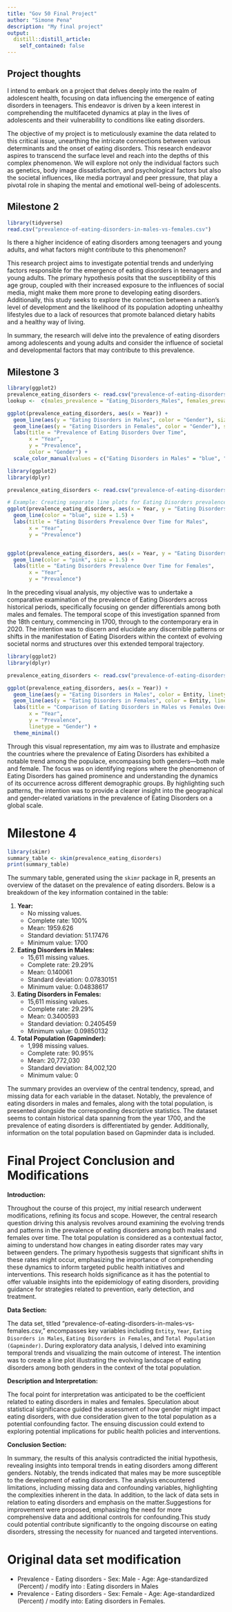 ```yaml
---
title: "Gov 50 Final Project"
author: "Simone Pena"
description: "My final project"
output:
  distill::distill_article:
    self_contained: false
---
```




## Project thoughts

I intend to embark on a project that delves deeply into the realm of adolescent health, focusing on data influencing the emergence of eating disorders in teenagers. This endeavor is driven by a keen interest in comprehending the multifaceted dynamics at play in the lives of adolescents and their vulnerability to conditions like eating disorders.

The objective of my project is to meticulously examine the data related to this critical issue, unearthing the intricate connections between various determinants and the onset of eating disorders. This research endeavor aspires to transcend the surface level and reach into the depths of this complex phenomenon. We will explore not only the individual factors such as genetics, body image dissatisfaction, and psychological factors but also the societal influences, like media portrayal and peer pressure, that play a pivotal role in shaping the mental and emotional well-being of adolescents.


## Milestone 2 

```r
library(tidyverse)
read.csv("prevalence-of-eating-disorders-in-males-vs-females.csv")

```

Is there a higher incidence of eating disorders among teenagers and young adults, and what factors might contribute to this phenomenon?

This research project aims to investigate potential trends and underlying factors responsible for the emergence of eating disorders in teenagers and young adults. The primary hypothesis posits that the susceptibility of this age group, coupled with their increased exposure to the influences of social media, might make them more prone to developing eating disorders. Additionally, this study seeks to explore the connection between a nation's level of development and the likelihood of its population adopting unhealthy lifestyles due to a lack of resources that promote balanced dietary habits and a healthy way of living.

In summary, the research will delve into the prevalence of eating disorders among adolescents and young adults and consider the influence of societal and developmental factors that may contribute to this prevalence.

## Milestone 3

```r
library(ggplot2) 
prevalence_eating_disorders <- read.csv("prevalence-of-eating-disorders-in-males-vs-females.csv")
lookup <-  c(males_prevalence = "Eating_Disorders_Males", females_prevalence = "Eating_Disorders_Females")

ggplot(prevalence_eating_disorders, aes(x = Year)) +
  geom_line(aes(y = "Eating Disorders in Males", color = "Gender"), size = 1.5) +
  geom_line(aes(y = "Eating Disorders in Females", color = "Gender"), size = 1.5) +
  labs(title = "Prevalence of Eating Disorders Over Time",
       x = "Year",
       y = "Prevalence",
       color = "Gender") +
  scale_color_manual(values = c("Eating Disorders in Males" = "blue", "Eating Disorders in Females" = "pink"))


```


```r

library(ggplot2)
library(dplyr)

prevalence_eating_disorders <- read.csv("prevalence-of-eating-disorders-in-males-vs-females.csv")

# Example: Creating separate line plots for Eating Disorders prevalence over time for Males and Females
ggplot(prevalence_eating_disorders, aes(x = Year, y = "Eating Disorders in Males", group = 1)) +
  geom_line(color = "blue", size = 1.5) +
  labs(title = "Eating Disorders Prevalence Over Time for Males",
       x = "Year",
       y = "Prevalence")


ggplot(prevalence_eating_disorders, aes(x = Year, y = "Eating Disorders in Females", group = 1)) +
  geom_line(color = "pink", size = 1.5) +
  labs(title = "Eating Disorders Prevalence Over Time for Females",
       x = "Year",
       y = "Prevalence") 
```

In the preceding visual analysis, my objective was to undertake a comparative examination of the prevalence of Eating Disorders across historical periods, specifically focusing on gender differentials among both males and females. The temporal scope of this investigation spanned from the 18th century, commencing in 1700, through to the contemporary era in 2020. The intention was to discern and elucidate any discernible patterns or shifts in the manifestation of Eating Disorders within the context of evolving societal norms and structures over this extended temporal trajectory.



```r

library(ggplot2)
library(dplyr)

prevalence_eating_disorders <- read.csv("prevalence-of-eating-disorders-in-males-vs-females.csv")

ggplot(prevalence_eating_disorders, aes(x = Year)) +
  geom_line(aes(y = "Eating Disorders in Males", color = Entity, linetype = "Males"), size = 1.5) +
  geom_line(aes(y = "Eating Disorders in Females", color = Entity, linetype = "Females"), size = 1.5) +
  labs(title = "Comparison of Eating Disorders in Males vs Females Over Time by Entity",
       x = "Year",
       y = "Prevalence",
       linetype = "Gender") +
  theme_minimal()


```


Through this visual representation, my aim was to illustrate and emphasize the countries where the prevalence of Eating Disorders has exhibited a notable trend among the populace, encompassing both genders—both male and female. The focus was on identifying regions where the phenomenon of Eating Disorders has gained prominence and understanding the dynamics of its occurrence across different demographic groups. By highlighting such patterns, the intention was to provide a clearer insight into the geographical and gender-related variations in the prevalence of Eating Disorders on a global scale.

# Milestone 4 

```r
library(skimr)
summary_table <- skim(prevalence_eating_disorders)
print(summary_table)

```

The summary table, generated using the `skimr` package in R, presents an overview of the dataset on the prevalence of eating disorders. Below is a breakdown of the key information contained in the table:

1. **Year:**
   - No missing values.
   - Complete rate: 100%
   - Mean: 1959.626
   - Standard deviation: 51.17476
   - Minimum value: 1700

2. **Eating Disorders in Males:**
   - 15,611 missing values.
   - Complete rate: 29.29%
   - Mean: 0.140061
   - Standard deviation: 0.07830151
   - Minimum value: 0.04838617

3. **Eating Disorders in Females:**
   - 15,611 missing values.
   - Complete rate: 29.29%
   - Mean: 0.3400593
   - Standard deviation: 0.2405459
   - Minimum value: 0.09850132

4. **Total Population (Gapminder):**
   - 1,998 missing values.
   - Complete rate: 90.95%
   - Mean: 20,772,030
   - Standard deviation: 84,002,120
   - Minimum value: 0

The summary provides an overview of the central tendency, spread, and missing data for each variable in the dataset. Notably, the prevalence of eating disorders in males and females, along with the total population, is presented alongside the corresponding descriptive statistics. The dataset seems to contain historical data spanning from the year 1700, and the prevalence of eating disorders is differentiated by gender. Additionally, information on the total population based on Gapminder data is included.

# Final Project Conclusion and Modifications 

**Introduction:**

Throughout the course of this project, my initial research underwent modifications, refining its focus and scope. However, the central research question driving this analysis revolves around examining the evolving trends and patterns in the prevalence of eating disorders among both males and females over time. The total population is considered as a contextual factor, aiming to understand how changes in eating disorder rates may vary between genders. The primary hypothesis suggests that significant shifts in these rates might occur, emphasizing the importance of comprehending these dynamics to inform targeted public health initiatives and interventions. This research holds significance as it has the potential to offer valuable insights into the epidemiology of eating disorders, providing guidance for strategies related to prevention, early detection, and treatment.

**Data Section:**

The data set, titled "prevalence-of-eating-disorders-in-males-vs-females.csv," encompasses key variables including `Entity`, `Year`, `Eating Disorders in Males`, `Eating Disorders in Females`, and `Total Population (Gapminder)`. During exploratory data analysis, I delved into examining temporal trends and visualizing the main outcome of interest. The intention was to create a line plot illustrating the evolving landscape of eating disorders among both genders in the context of the total population.

**Description and Interpretation:**

The focal point for interpretation was anticipated to be the coefficient related to eating disorders in males and females. Speculation about statistical significance guided the assessment of how gender might impact eating disorders, with due consideration given to the total population as a potential confounding factor. The ensuing discussion could extend to exploring potential implications for public health policies and interventions.

**Conclusion Section:**

In summary, the results of this analysis contradicted the initial hypothesis, revealing insights into temporal trends in eating disorders among different genders. Notably, the trends indicated that males may be more susceptible to the development of eating disorders. The analysis encountered limitations, including missing data and confounding variables, highlighting the complexities inherent in the data. In addition, to the lack of data sets in relation to eating disorders and emphasis on the matter.Suggestions for improvement were proposed, emphasizing the need for more comprehensive data and additional controls for confounding.This study could potential contribute significantly to the ongoing discourse on eating disorders, stressing the necessity for nuanced and targeted interventions.

# Original data set modification 
- Prevalence - Eating disorders - Sex: Male - Age: Age-standardized (Percent) / modify into : Eating disorders in Males
- Prevalence - Eating disorders - Sex: Female - Age: Age-standardized (Percent) / modify into:  Eating disorders in Females.

